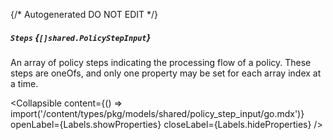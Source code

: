 {/* Autogenerated DO NOT EDIT  */}

##### `Steps` *{`[]shared.PolicyStepInput`}*
An array of policy steps indicating the processing flow of a policy. These steps are oneOfs, and only one property may be set for each array index at a time.

<Collapsible content={() => import('/content/types/pkg/models/shared/policy_step_input/go.mdx')} openLabel={Labels.showProperties} closeLabel={Labels.hideProperties} />



